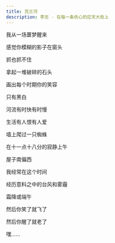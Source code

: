 ```yaml
---
title: 克兰河
description: 李志 - 在每一条伤心的应天大街上
---
```


我从一场噩梦醒来

感觉你模糊的影子在窗头

抓也抓不住

拿起一堆破碎的石头

画出每个时期你的笑容

只有黑白

河流有时快有时慢

生活有人恨有人爱



墙上爬过一只蜘蛛

在十一点十八分的寂静上午

屋子南偏西

我经常在这个时间

经历意料之中的台风和雾霾

霜降或端午

然后你笑了就飞了

然后你醒了就老了



嘿......
